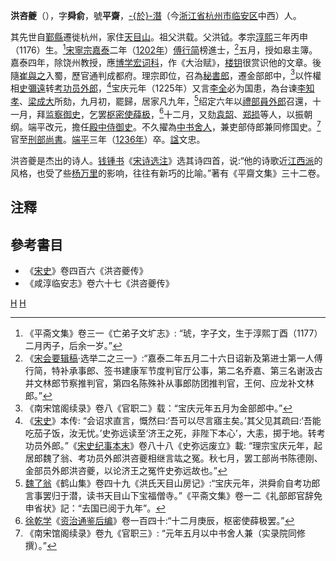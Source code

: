 '''洪咨夔'''（{{bd|1176年||1236年||catIDX=H洪}}），字'''舜俞'''，號'''平齋'''，[[於潛縣|-{於}-潛]]（今[[浙江省|浙江省]][[杭州市|杭州市]][[临安区|临安区]]中西）人。

其先世自[[鄞縣|鄞縣]]遷徙杭州，家住[[天目山_(浙江)|天目山]]。祖父洪载。父洪钺。孝宗[[淳熙|淳熙]]三年丙申（1176）生。<ref>《平斋文集》卷三一《亡弟子文圹志》: “琥，字子文，生于淳熙丁酉（1177）二月丙子，后余一岁。”</ref>[[宋寧宗|宋寧宗]][[嘉泰|嘉泰]]二年（[[1202年|1202年]]）[[傅行简|傅行简]]榜進士，<ref>《[[宋会要辑稿|宋会要辑稿]]·选举二之三一》:“嘉泰二年五月二十六日诏新及第进士第一人傅行简，特补承事郎、签书建康军节度判官厅公事，第二名乔嘉、第三名谢汲古并文林郎节察推判官，第四名陈殊补从事郎防团推判官，王何、应龙补文林郎。”</ref>五月，授如皋主簿。嘉泰四年，除饶州教授，應[[博学宏词科|博学宏词科]]，作《大治赋》，[[楼钥|楼钥]]很赏识他的文章。後隨[[崔與之|崔與之]]入蜀，歷官通判成都府。理宗即位，召為[[秘書郎|秘書郎]]，遷金部郎中，<ref>《南宋馆阁续录》卷八《官职二》载：“宝庆元年五月为金部郎中。”</ref>以忤權相[[史彌遠|史彌遠]]转[[考功员外郎|考功员外郎]]，<ref>《[[宋史|宋史]]》本传: “会诏求直言，慨然曰:‘吾可以尽言寤主矣。’其父见其疏曰:‘吾能吃茄子饭，汝无忧。’史弥远读至‘济王之死，非陛下本心’，大恚，掷于地。转考功员外郎。”《[[宋史纪事本末|宋史纪事本末]]》卷八十八《史弥远废立》載: “理宗宝庆元年，起居郎魏了翁、考功员外郎洪咨夔相继言竑之冤。秋七月，罢工部尚书陈德刚、金部员外郎洪咨夔，以论济王之冤忤史弥远故也。”</ref>宝庆元年（1225年）又言[[李全|李全]]必为国患，為台谏[[李知孝|李知孝]]、[[梁成大|梁成大]]所劾，九月初，罷歸，居家凡九年，<ref>[[魏了翁|魏了翁]]《鹤山集》卷四十九《洪氏天目山房记》:“宝庆元年，洪舜俞自考功郎言事罢归于潜，读书天目山下宝福僧寺。”《平斋文集》卷一二《礼部郎官辞免申省状》記：“去国已阅于九年”。</ref>绍定六年以[[禮部|禮部]][[員外郎|員外郎]]召還，十一月，拜[[监察御史|监察御史]]，乞罢[[枢密使|枢密使]][[薛极|薛极]]，<ref>[[徐乾学|徐乾学]]《[[资治通鉴后编|资治通鉴后编]]》卷一百四十:“十二月庚辰，枢密使薛极罢。”</ref>十二月，又劾[[袁韶|袁韶]]、[[郑损|郑损]]等人，以振朝纲。端平改元，擔任[[殿中侍御史|殿中侍御史]]。不久擢為[[中书舍人|中书舍人]]，兼吏部侍郎兼同修国史。<ref>《南宋馆阁续录》卷九《官职三》: “元年五月以中书舍人兼（实录院同修撰）。”</ref>官至[[刑部尚書|刑部尚書]]。[[端平|端平]]三年（[[1236年|1236年]]）卒。[[諡|諡]]文忠。

洪咨夔是杰出的诗人。[[钱锺书|钱锺书]]《[[宋诗选注|宋诗选注]]》选其诗四首，说:“他的诗歌近[[江西诗派|江西派]]的风格，也受了些[[杨万里|杨万里]]的影响，往往有新巧的比喻。”著有《平齋文集》三十二卷。

==注釋==
{{reflist}}

==參考書目==
*《[[宋史|宋史]]》卷四百六《洪咨夔传》
*《咸淳临安志》卷六十七《洪咨夔传》

[[Category:宋朝政治人物|H]]
[[Category:宋朝經學家|H]]